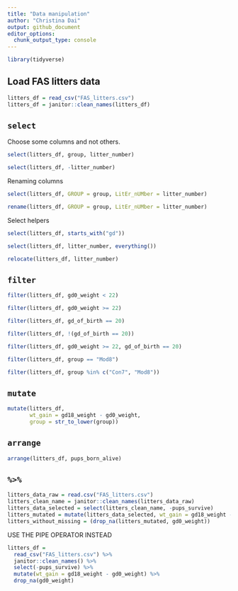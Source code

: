 ```yaml
---
title: "Data manipulation"
author: "Christina Dai"
output: github_document
editor_options: 
  chunk_output_type: console
---
```


```r
library(tidyverse)
```

## Load FAS litters data

```r
litters_df = read_csv("FAS_litters.csv")
litters_df = janitor::clean_names(litters_df)
```

## `select`

Choose some columns and not others.

```r
select(litters_df, group, litter_number)
```

```r
select(litters_df, -litter_number)
```

Renaming columns

```r
select(litters_df, GROUP = group, LitEr_nUMber = litter_number)
```

```r
rename(litters_df, GROUP = group, LitEr_nUMber = litter_number)
```

Select helpers

```r
select(litters_df, starts_with("gd"))
```

```r
select(litters_df, litter_number, everything())
```

```r
relocate(litters_df, litter_number)
```

## `filter`

```r
filter(litters_df, gd0_weight < 22)
```

```r
filter(litters_df, gd0_weight >= 22)
```

```r
filter(litters_df, gd_of_birth == 20)
```

```r
filter(litters_df, !(gd_of_birth == 20))
```

```r
filter(litters_df, gd0_weight >= 22, gd_of_birth == 20)
```

```r
filter(litters_df, group == "Mod8")
```

```r
filter(litters_df, group %in% c("Con7", "Mod8"))
```

## `mutate`

```r
mutate(litters_df, 
       wt_gain = gd18_weight - gd0_weight,
       group = str_to_lower(group))
```

## `arrange`

```r
arrange(litters_df, pups_born_alive)
```

## `%>%`

```r
litters_data_raw = read.csv("FAS_litters.csv")
litters_clean_name = janitor::clean_names(litters_data_raw)
litters_data_selected = select(litters_clean_name, -pups_survive)
litters_mutated = mutate(litters_data_selected, wt_gain = gd18_weight - gd0_weight)
litters_without_missing = (drop_na(litters_mutated, gd0_weight))
```

USE THE PIPE OPERATOR INSTEAD

```r
litters_df = 
  read_csv("FAS_litters.csv") %>% 
  janitor::clean_names() %>% 
  select(-pups_survive) %>% 
  mutate(wt_gain = gd18_weight - gd0_weight) %>% 
  drop_na(gd0_weight)
```










